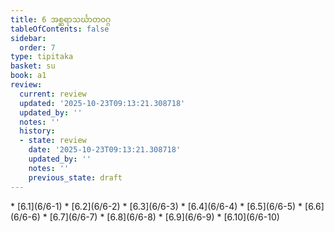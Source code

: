 ```yaml
---
title: 6 အစ္ဆရာသင်္ဃာတဝဂ္ဂ
tableOfContents: false
sidebar:
  order: 7
type: tipitaka
basket: su
book: a1
review:
  current: review
  updated: '2025-10-23T09:13:21.308718'
  updated_by: ''
  notes: ''
  history:
  - state: review
    date: '2025-10-23T09:13:21.308718'
    updated_by: ''
    notes: ''
    previous_state: draft
---
```



<ReviewStatus review={frontmatter.review} showDetails={true} />

<HypothesisAnnotation frontmatter={frontmatter} />

<DynamicBreadcrumb />



<TableOfContents book="a1" section="6">
* [6.1](6/6-1)
* [6.2](6/6-2)
* [6.3](6/6-3)
* [6.4](6/6-4)
* [6.5](6/6-5)
* [6.6](6/6-6)
* [6.7](6/6-7)
* [6.8](6/6-8)
* [6.9](6/6-9)
* [6.10](6/6-10)
</TableOfContents>